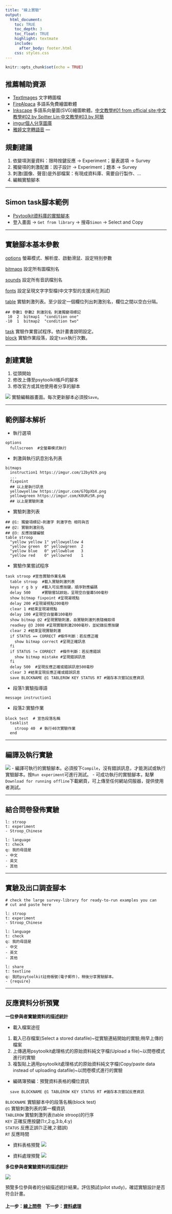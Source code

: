 ```yaml
---
title: "線上實驗"
output:
  html_document:
    toc: TRUE
    toc_depth: 3
    toc_float: TRUE
    highlight: textmate
    include:
      after_body: footer.html
    css: styles.css
---
```


```r
knitr::opts_chunk$set(echo = TRUE)
```

## 推薦輔助資源

- [TextImages](https://www.sttmedia.com/download=TextImagesEn) 文字轉圖檔
- [FireAlpaca](https://briian.com/8492/) 多語系免費繪圖軟體
- [Inkscape](https://inkscape.org/) 多語系向量圖(SVG)繪圖軟體。[中文教學#01 from official site](https://inkscape.org/zh-hant/doc/tutorials/basic/tutorial-basic.html);[中文教學#02 by Spitter Lin](https://www.youtube.com/watch?v=DgIFtW39bGM&list=UUzVRIHol4ER4uFA9Xlk2agA);[中文教學#03 by 阿簡](https://www.youtube.com/watch?v=Zz7c55bYeBQ&list=PLm6x13NbsKl5rSPMKte7EWvQCrsSCw6iv)
- [imgur個人分享圖庫](https://imgur.com/)
- [雅婷文字轉語音](https://tts.yating.tw/)
<!---

[中文Stroop示範實驗](https://www.psytoolkit.org/cgi-bin/psy2.6.1/survey?s=BGKGL)
--->
---

## 規劃建議

1. 依變項測量資料：限時按鍵反應 -> Experiment；量表選項 -> Survey
2. 獨變項的刺激配置：因子設計 -> Experiment；題本 -> Survey
3. 刺激(圖像、聲音)是外部檔案：有現成資料庫、需要自行製作、...
4. 編輯實驗腳本
 
---

## Simon task腳本範例

- [Psytoolkit資料庫的實驗腳本](https://www.psytoolkit.org/experiment-library/simon.html)
- 登入畫面 -> `Get from library` -> 搜尋`Simon` -> Select and Copy
 
---

## 實驗腳本基本參數

[options](https://www.psytoolkit.org/doc2.6.1/syntax.html#options) 螢幕模式、解析度、啟動滑鼠、設定特別參數  

[bitmaps](https://www.psytoolkit.org/doc2.6.1/syntax.html#_bitmaps) 設定所有圖檔別名  

[sounds](https://www.psytoolkit.org/doc2.6.1/syntax.html#sounds) 設定所有音訊檔別名  

[fonts](https://www.psytoolkit.org/doc2.6.1/syntax.html#fonts) 設定呈現文字字型檔(中文字型的支援尚在測試)  

[table](https://www.psytoolkit.org/doc2.6.1/syntax.html#table) 實驗刺激列表。至少設定一個欄位列出刺激別名，欄位之間以空白分隔。  

```
## 參數1 參數2 刺激別名 刺激獨變項標記
 10  2  bitmap1  "condition one"
-10  1  bitmap2  "condition two"
```

[task](https://www.psytoolkit.org/doc2.6.1/syntax.html#task) 實驗作業嘗試程序。依計畫書說明設定。  
<!---
message 在指定段落呈現訊息，預設按空白鍵換頁。
--->
[block](https://www.psytoolkit.org/doc2.6.1/syntax.html#block) 實驗作業段落，設定`task`執行次數。  

<!---
[blockorder](https://www.psytoolkit.org/doc2.6.1/syntax.html#blockorder) 複數實驗作業段落排列。  
--->

---

## 創建實驗

1. 從頭開始
2. 修改上傳至psytoolkit帳戶的腳本
3. 修改官方或其他使用者分享的腳本

![](https://i.imgur.com/N6qTgGM.png)
實驗編輯器畫面。每次更新腳本必須按`Save`。

---

## 範例腳本解析

- 執行選項

```
options
  fullscreen  #全螢幕模式執行
```

- 刺激與執行訊息別名列表

```
bitmaps
  instruction1 https://imgur.com/12by929.png
  ...
  fixpoint
  ## 以上是執行訊息
  yellowyellow https://imgur.com/G7QpXbX.png
  yellowgreen https://imgur.com/K0URz5R.png 
  ## 以上是實驗刺激
```

- 實驗刺激列表

```
## @1: 獨變項標記~刺激字 刺激字色 相符與否
## @2: 實驗刺激別名
## @3: 反應按鍵編號
table stroop
  "yellow yellow 1" yellowyellow 4
  "yellow green  0" yellowgreen  2
  "yellow blue   0" yellowblue   3
  "yellow red    0" yellowred    1
```

- 實驗作業嘗試程序

```
task stroop #宣告實驗作業名稱
  table stroop  #載入實驗刺激列表
  keys r g b y  #載入可反應按鍵，順序對應編碼
  delay 500     #實驗嘗試啟始，呈現空白螢幕500毫秒
  show bitmap fixpoint #呈現凝視點
  delay 200 #呈現凝視點200毫秒
  clear 1 #結束呈現凝視點
  delay 100 #呈現空白螢幕100毫秒
  show bitmap @2 #呈現實驗刺激，自實驗刺激列表隨機取得
  readkey @3 2000 #呈現實驗刺激2000毫秒，並紀錄反應按鍵
  clear 2 #結束呈現實驗刺激
  if STATUS == CORRECT #條件判斷：若反應正確
    show bitmap correct #呈現正確訊息
  fi
  if STATUS != CORRECT  #條件判斷：若反應錯誤
    show bitmap mistake #呈現錯誤訊息
  fi
  delay 500  #呈現反應正確或錯誤訊息500毫秒
  clear 3 #結束呈現反應正確或錯誤訊息
  save BLOCKNAME @1 TABLEROW KEY STATUS RT #儲存本次嘗試反應資訊
```

- 段落1:實驗指導語

```
message instruction1
```

- 段落2:實驗作業

```
block test  # 宣告段落名稱
  tasklist
    stroop 40  # 執行40次實驗作業
  end
```

---

## 編譯及執行實驗

![](https://i.imgur.com/ViZCW6J.png)
- 編譯可執行的實驗腳本。必須按下`Compile`，沒有錯誤訊息，才能測試或執行實驗腳本。按`Run experiment`可進行測試。
- 可成功執行的實驗腳本，點擊`Download for running offline`下載網頁，可上傳至任何網站伺服器，提供使用者測試。

---

## 結合問卷發佈實驗

```
l: stroop
t: experiment
- Stroop_Chinese

l: language
t: check
q: 我的母語是
- 中文
- 英文
- 其他
```

---

## 實驗及出口調查腳本

```
# check the large survey-library for ready-to-run examples you can
# cut and paste here

l: stroop
t: experiment
- Stroop_Chinese

l: language
t: check
q: 我的母語是
- 中文
- 英文
- 其他

l: share
t: textline
q: 我的psytoolkit註冊帳號(電子郵件)，稍後分享實驗腳本。
- {require} 
```

---

## 反應資料分析預覽

**一位參與者實驗資料的描述統計**

- 載入檔案途徑
(1) 載入已存檔案(Select a stored datafile)~從實驗連結開始的實驗;稍早上傳的檔案
(2) 上傳適用psytoolkit處理格式的原始資料純文字檔(Upload a file)~以問卷模式進行的實驗
(3) 複製貼上適用psytoolkit處理格式的原始資料純文字檔(Copy/paste data instead of uploading datafile)~以問卷模式進行的實驗

- 編碼簿預編：預覽資料表格的欄位資訊

```
  save BLOCKNAME @1 TABLEROW KEY STATUS RT #儲存本次嘗試反應資訊
```

`BLOCKNAME` 實驗腳本中的段落名稱(block test)  
`@1` 實驗刺激列表的第一欄資訊  
`TABLEROW` 實驗刺激列表(table stroop)的行序  
`KEY` 正確反應按鍵(1:r,2:g,3:b,4:y)  
`STATUS` 反應正誤(1:正確,2:錯誤)  
`RT` 反應時間  

- 資料表格預覽
![](https://i.imgur.com/ptz3a2O.png)

- 資料處理預覽
![](https://i.imgur.com/IDBmrIW.png)

**多位參與者實驗資料的描述統計**

![](https://i.imgur.com/vpvdrSW.png)

預覽多位參與者的分組描述統計結果。評估預試(pilot study)，確認實驗設計是否符合計畫。


#### 上一步：[線上問卷](PsyT_survey.html)&nbsp;&nbsp;&nbsp;&nbsp;下一步：[資料處理](PsyT_data.html)
